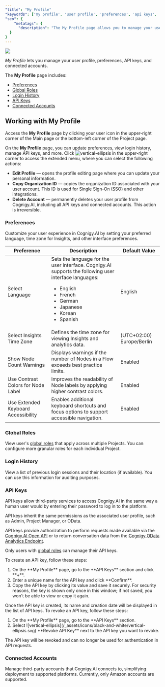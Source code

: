 ```yaml
---
"title": "My Profile"
"keywords": ['my profile', 'user profile', 'preferences', 'api keys', 'connected accounts']
"seo": {
    "metatags": {
      "description": "The My Profile page allows you to manage your user profile, preferences, API keys, and connected accounts.",
  }
}
---
```


<a href="/release-notes/4.49"><img noZoom src="https://img.shields.io/badge/Updated in-v4.49-blue.svg" /></a>

_My Profile_ lets you manage your user profile, preferences, API keys, and connected accounts.

The **My Profile** page includes:

- [Preferences](#preferences)
- [Global Roles](#global-roles)
- [Login History](#login-history)
- [API Keys](#api-keys)
- [Connected Accounts](#connected-accounts)

## Working with My Profile

Access the **My Profile** page by clicking your user icon in the upper-right corner of the Main page or the bottom-left corner of the Project page.

On the **My Profile** page, you can update preferences, view login history, manage API keys, and more. Click ![vertical-ellipsis](/_assets/icons/black-and-white/vertical-ellipsis.svg) in the upper-right corner to access the extended menu, where you can select the following actions:

- **Edit Profile** — opens the profile editing page where you can update your personal information.
- **Copy Organization ID** — copies the organization ID associated with your user account. This ID is used for Single Sign-On (SSO) and other integrations.
- **Delete Account** — permanently deletes your user profile from Cognigy.AI, including all API keys and connected accounts. This action is irreversible.

### Preferences

Customize your user experience in Cognigy.AI by setting your preferred language, time zone for Insights, and other interface preferences.

| **Preference**                      | **Description**                                                                                                                                                                          | **Default Value**         |
|-------------------------------------|------------------------------------------------------------------------------------------------------------------------------------------------------------------------------------------|---------------------------|
| Select Language | Sets the language for the user interface. Cognigy.AI supports the following user interface languages:<ul><li>English</li><li>French</li><li>German</li><li>Japanese</li><li>Korean</li><li>Spanish</li></ul> | English |
| Select Insights Time Zone           | Defines the time zone for viewing Insights and analytics data.                                                                                                                           | (UTC+02:00) Europe/Berlin |
| Show Node Count Warnings            | Displays warnings if the number of Nodes in a Flow exceeds best practice limits.                                                                                                         | Enabled                   |
| Use Contrast Colors for Node Label  | Improves the readability of Node labels by applying higher contrast colors.                                                                                                              | Enabled                   |
| Use Extended Keyboard Accessibility | Enables additional keyboard shortcuts and focus options to support accessible navigation.                                                                                                | Enabled                   |

### Global Roles

View user's [global roles](/ai/administer/access/admin-center/access-control) that apply across multiple Projects. You can configure more granular roles for each individual Project.

### Login History

View a list of previous login sessions and their location (if available). You can use this information for auditing purposes.

### API Keys

API keys allow third-party services to access Cognigy.AI in the same way a human user would by entering their password to log in to the platform.

API keys inherit the same permissions as the associated user profile, such as Admin, Project Manager, or OData.

API keys provide authorization to perform requests made available via the [Cognigy.AI Open API](/ai/for-developers/developers/api-and-cli) or to return conversation data from the [Cognigy OData Analytics Endpoint](/ai/agents/analyze/odata).

Only users with [global roles](/ai/administer/access/admin-center/access-control) can manage their API keys.

<AccordionGroup>
  <Accordion title="Create an API Key">
    To create an API key, follow these steps:
    <ol>
      <li>On the **My Profile** page, go to the **API Keys** section and click **+**.</li>
      <li>Enter a unique name for the API key and click **Confirm**.</li>
      <li>Copy the API key by clicking its value and save it securely. For security reasons, the key is shown only once in this window; if not saved, you won't be able to view or copy it again.</li>
    </ol>
    Once the API key is created, its name and creation date will be displayed in the list of API keys.
  </Accordion>
  <Accordion title="Revoke an API Key">
    To revoke an API key, follow these steps:
    <ol>
      <li>On the **My Profile** page, go to the **API Keys** section.</li>
      <li>Select ![vertical-ellipsis](/_assets/icons/black-and-white/vertical-ellipsis.svg) **Revoke API Key** next to the API key you want to revoke.</li>
    </ol>
    The API key will be revoked and can no longer be used for authentication in API requests.
  </Accordion>
</AccordionGroup>

### Connected Accounts

Manage third-party accounts that Cognigy.AI connects to, simplifying deployment to supported platforms. Currently, only Amazon accounts are supported.